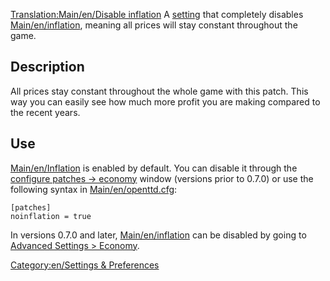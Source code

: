 [[Translation:Main/en/Disable inflation]]
{{en/-}}
A [[Main/en/Advanced Settings|setting]] that completely disables [[Main/en/inflation]], meaning all prices will stay constant throughout the game.


== Description ==
All prices stay constant throughout the whole game with this patch. This way you can easily see how much more profit you are making compared to the recent years.


== Use ==
[[Main/en/Inflation]] is enabled by default. You can disable it through the [[Main/en/Configuring patches/Economy|configure patches -> economy]] window (versions prior to 0.7.0) or use the following syntax in [[Main/en/openttd.cfg]]:
<pre>[patches]
noinflation = true</pre>

In versions 0.7.0 and later, [[Main/en/inflation]] can be disabled by going to [[Main/en/Advanced Settings/Economy|Advanced Settings > Economy]].

[[Category:en/Settings & Preferences]]
